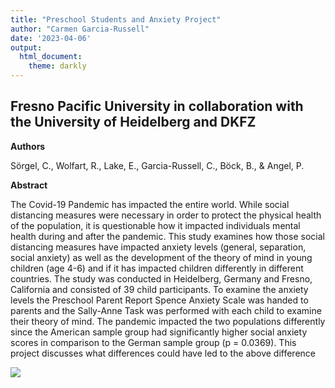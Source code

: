```yaml
---
title: "Preschool Students and Anxiety Project"
author: "Carmen Garcia-Russell"
date: '2023-04-06'
output:
  html_document:
    theme: darkly
---
```


## __Fresno Pacific University in collaboration with the University of Heidelberg and DKFZ __

__Authors__

Sörgel, C., Wolfart, R., Lake, E., Garcia-Russell, C., Böck, B., & Angel, P. 

__Abstract__

  The Covid-19 Pandemic has impacted the entire world. While social distancing measures were necessary in order to protect the physical health of the population, it is questionable how it impacted individuals mental health during and after the pandemic. This study examines how those social distancing measures have impacted anxiety levels (general, separation, social anxiety) as well as the development of the theory of mind in young children (age 4-6) and if it has impacted children differently in different countries. The study was conducted in Heidelberg, Germany and Fresno, California and consisted of 39 child participants. To examine the anxiety levels the Preschool Parent Report Spence Anxiety Scale was handed to parents and the Sally-Anne Task was performed with each child to examine their theory of mind. The pandemic impacted the two populations differently since the American sample group had significantly higher social anxiety scores in comparison to the German sample group (p = 0.0369). This project discusses what differences could have led to the above difference

![](https://raw.githubusercontent.com/jvanster/Psych_495_SP23/main/PreschoolDone.jpg) 